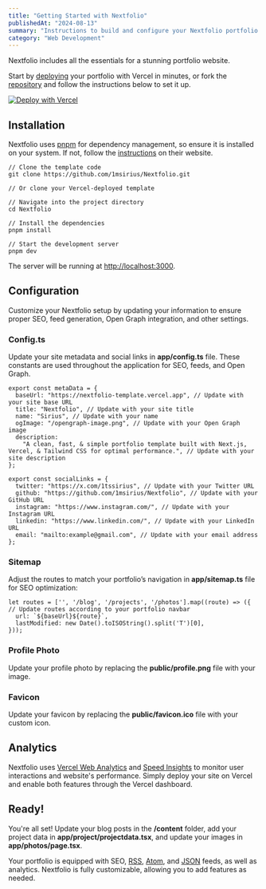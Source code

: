 ```yaml
---
title: "Getting Started with Nextfolio"
publishedAt: "2024-08-13"
summary: "Instructions to build and configure your Nextfolio portfolio."
category: "Web Development"
---
```


Nextfolio includes all the essentials for a stunning portfolio website.

Start by [deploying](https://vercel.com/new/jiraiyahiddenleafs-projects/clone?repository-url=https%3A%2F%2Fgithub.com%2F1msirius%2FNextfolio) your portfolio with Vercel in minutes, or fork the [repository](https://github.com/1msirius/Nextfolio) and follow the instructions below to set it up.

[![Deploy with Vercel](https://vercel.com/button)](https://vercel.com/new/clone?repository-url=https%3A%2F%2Fgithub.com%2F1msirius%2FNextfolio)

## Installation

Nextfolio uses [pnpm](https://pnpm.io/) for dependency management, so ensure it is installed on your system. If not, follow the [instructions](https://pnpm.io/installation) on their website.

```
// Clone the template code
git clone https://github.com/1msirius/Nextfolio.git

// Or clone your Vercel-deployed template

// Navigate into the project directory
cd Nextfolio

// Install the dependencies
pnpm install

// Start the development server
pnpm dev
```

The server will be running at [http://localhost:3000](http://localhost:3000).

## Configuration

Customize your Nextfolio setup by updating your information to ensure proper SEO, feed generation, Open Graph integration, and other settings.

### Config.ts

Update your site metadata and social links in **app/config.ts** file. These constants are used throughout the application for SEO, feeds, and Open Graph.

```
export const metaData = {
  baseUrl: "https://nextfolio-template.vercel.app", // Update with your site base URL
  title: "Nextfolio", // Update with your site title
  name: "Sirius", // Update with your name
  ogImage: "/opengraph-image.png", // Update with your Open Graph image
  description:
    "A clean, fast, & simple portfolio template built with Next.js, Vercel, & Tailwind CSS for optimal performance.", // Update with your site description
};

export const socialLinks = {
  twitter: "https://x.com/1tssirius", // Update with your Twitter URL
  github: "https://github.com/1msirius/Nextfolio", // Update with your GitHub URL
  instagram: "https://www.instagram.com/", // Update with your Instagram URL
  linkedin: "https://www.linkedin.com/", // Update with your LinkedIn URL
  email: "mailto:example@gmail.com", // Update with your email address
};
```

### Sitemap

Adjust the routes to match your portfolio’s navigation in **app/sitemap.ts** file for SEO optimization:

```
let routes = ['', '/blog', '/projects', '/photos'].map((route) => ({  // Update routes according to your portfolio navbar
  url: `${baseUrl}${route}`,
  lastModified: new Date().toISOString().split('T')[0],
}));
```

### Profile Photo

Update your profile photo by replacing the **public/profile.png** file with your image.

### Favicon

Update your favicon by replacing the **public/favicon.ico** file with your custom icon.

## Analytics

Nextfolio uses [Vercel Web Analytics](https://vercel.com/docs/analytics/quickstart) and [Speed Insights](https://vercel.com/docs/speed-insights/quickstart) to monitor user interactions and website's performance. Simply deploy your site on Vercel and enable both features through the Vercel dashboard.

## Ready!

You're all set! Update your blog posts in the **/content** folder, add your project data in **app/project/projectdata.tsx**, and update your images in **app/photos/page.tsx**.

Your portfolio is equipped with SEO, [RSS](/feed.xml), [Atom](/atom.xml), and [JSON](/feed.json) feeds, as well as analytics. Nextfolio is fully customizable, allowing you to add features as needed.
